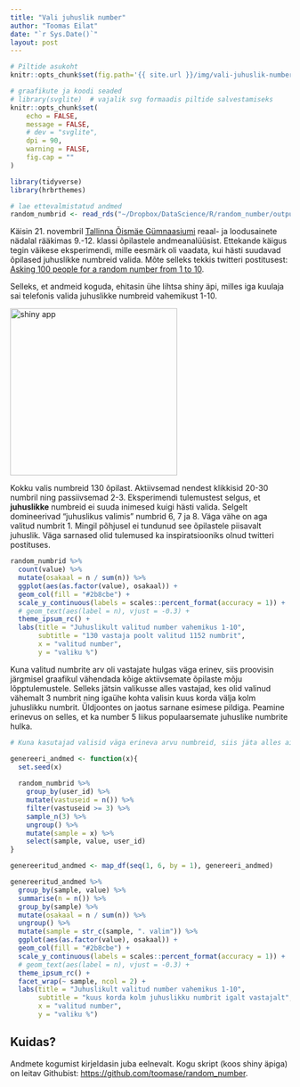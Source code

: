 ```yaml
---
title: "Vali juhuslik number"
author: "Toomas Eilat"
date: "`r Sys.Date()`"
layout: post
---
```


```r
# Piltide asukoht
knitr::opts_chunk$set(fig.path='{{ site.url }}/img/vali-juhuslik-number')
```

```r
# graafikute ja koodi seaded
# library(svglite)  # vajalik svg formaadis piltide salvestamiseks
knitr::opts_chunk$set(
    echo = FALSE, 
    message = FALSE,
    # dev = "svglite",
    dpi = 90,
    warning = FALSE,
    fig.cap = ""
)
```


```r
library(tidyverse)
library(hrbrthemes)

# lae ettevalmistatud andmed
random_numbrid <- read_rds("~/Dropbox/DataScience/R/random_number/output/random_numbrid.rds")
```

Käisin 21. novembril [Tallinna Õismäe Gümnaasiumi](http://oismae.tln.edu.ee/) reaal- ja loodusainete nädalal rääkimas 9.-12. klassi õpilastele andmeanalüüsist. Ettekande käigus tegin väikese eksperimendi, mille eesmärk oli vaadata, kui hästi suudavad õpilased juhuslikke numbreid valida. Mõte selleks tekkis twitteri postitusest: [Asking 100 people for a random number from 1 to 10](https://twitter.com/MathiasLeroy_/status/986253218433896449).

Selleks, et andmeid koguda, ehitasin ühe lihtsa shiny äpi, milles iga kuulaja sai telefonis valida juhuslikke numbreid vahemikust 1-10.

<img src="http://toomase.github.io/img/vali-juhuslik-number_shiny.png" alt="shiny app" width="300">


Kokku valis numbreid 130 õpilast. Aktiivsemad nendest klikkisid 20-30 numbril ning passiivsemad 2-3. Eksperimendi tulemustest selgus, et __juhuslikke__ numbreid ei suuda inimesed kuigi hästi valida. Selgelt domineerivad "juhuslikus valimis" numbrid 6, 7 ja 8. Väga vähe on aga valitud numbrit 1. Mingil põhjusel ei tundunud see õpilastele piisavalt juhuslik. Väga sarnased olid tulemused ka inspiratsiooniks olnud twitteri postituses.

```r
random_numbrid %>%
  count(value) %>% 
  mutate(osakaal = n / sum(n)) %>% 
  ggplot(aes(as.factor(value), osakaal)) +
  geom_col(fill = "#2b8cbe") +
  scale_y_continuous(labels = scales::percent_format(accuracy = 1)) +
  # geom_text(aes(label = n), vjust = -0.3) +
  theme_ipsum_rc() +
  labs(title = "Juhuslikult valitud number vahemikus 1-10",
       subtitle = "130 vastaja poolt valitud 1152 numbrit",
       x = "valitud number",
       y = "valiku %")
```

Kuna valitud numbrite arv oli vastajate hulgas väga erinev, siis proovisin järgmisel graafikul vähendada kõige aktiivsemate õpilaste mõju lõpptulemustele. Selleks jätsin valikusse alles vastajad, kes olid valinud vähemalt 3 numbrit ning igaühe kohta valisin kuus korda välja kolm juhuslikku numbrit. Üldjoontes on jaotus sarnane esimese pildiga. Peamine erinevus on selles, et ka number 5 liikus populaarsemate juhuslike numbrite hulka.

```r
# Kuna kasutajad valisid väga erineva arvu numbreid, siis jäta alles ainult need, kes tegeid vähemalt 3 valikut. Igalt vastajalt jäta alles juhuslikud 3 vastust. Juhuslik valim võta välja 6 korda ja kirjuta andmed tabelisse, et need hiljem visualiseerida.

genereeri_andmed <- function(x){
  set.seed(x)
  
  random_numbrid %>% 
    group_by(user_id) %>% 
    mutate(vastuseid = n()) %>% 
    filter(vastuseid >= 3) %>% 
    sample_n(3) %>% 
    ungroup() %>% 
    mutate(sample = x) %>% 
    select(sample, value, user_id)
}

genereeritud_andmed <- map_df(seq(1, 6, by = 1), genereeri_andmed)
```

```r
genereeritud_andmed %>% 
  group_by(sample, value) %>% 
  summarise(n = n()) %>% 
  group_by(sample) %>% 
  mutate(osakaal = n / sum(n)) %>% 
  ungroup() %>% 
  mutate(sample = str_c(sample, ". valim")) %>% 
  ggplot(aes(as.factor(value), osakaal)) +
  geom_col(fill = "#2b8cbe") +
  scale_y_continuous(labels = scales::percent_format(accuracy = 1)) +
  # geom_text(aes(label = n), vjust = -0.3) +
  theme_ipsum_rc() +
  facet_wrap(~ sample, ncol = 2) +
  labs(title = "Juhuslikult valitud number vahemikus 1-10",
       subtitle = "kuus korda kolm juhuslikku numbrit igalt vastajalt",
       x = "valitud number",
       y = "valiku %")
```

## Kuidas?
Andmete kogumist kirjeldasin juba eelnevalt. Kogu skript (koos shiny äpiga) on leitav Githubist: [https://github.com/toomase/random_number](https://github.com/toomase/random_number).
